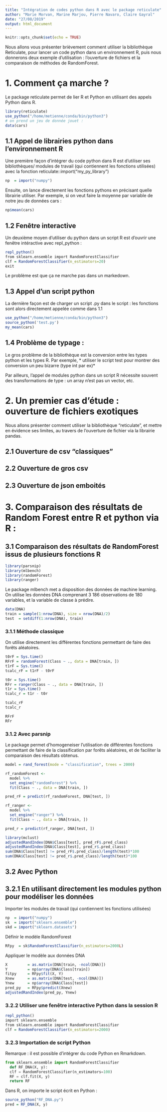 ```yaml
---
title: "Intégration de codes python dans R avec le package reticulate"
author: "Marie Morvan, Marine Marjou, Pierre Navaro, Claire Gayral"
date: "27/08/2019"
output: html_document
---
```


```r
knitr::opts_chunk$set(echo = TRUE)
```
Nous allons vous présenter brièvement comment utiliser la bibliothèque Reticulate, pour lancer un code python dans un environnement R, puis nous donnerons deux exemple d'utilisation : l'ouverture de fichiers et la comparaison de méthodes de RandomForest. 

# 1. Comment ça marche ? 

Le package reticulate permet de lier R et Python en utilisant des appels Python dans R.
```r
library(reticulate)
use_python("/home/metienne/conda/bin/python3")
# on prend un jeu de donnée jouet : 
data(cars)
```

## 1.1 Appel de librairies python dans l'environnement R
Une première façon d'intégrer du code python dans R est d'utiliser ses bibliothèques/ modules de travail (qui contiennent les fonctions utilisées) avec la fonction reticulate::import("my_py_library")

```r
np  = import("numpy")
```

Ensuite, on lance directement les fonctions pythons en précisant quelle librairie utiliser. Par exemple, si on veut faire la moyenne par variable de notre jeu de données cars :
```r
np$mean(cars)
```

## 1.2 Fenêtre interactive
Un deuxième moyen d'utiliser du python dans un script R est d'ouvrir une fenêtre intéractive avec repl_python : 
```r
repl_python()
from sklearn.ensemble import RandomForestClassifier
clf = RandomForestClassifier(n_estimators=20)
exit
```
Le problème est que ça ne marche pas dans un markedown.

## 1.3 Appel d'un script python

La dernière façon est de charger un script .py dans le script : les fonctions sont alors directement appelée comme dans 1.1
```r
use_python("/home/metienne/conda/bin/python3")
source_python('test.py')
my_mean(cars)
```


## 1.4 Problème de typage :
Le gros problème de la bibliothèque est la conversion entre les types python et les types R. 
Par exemple, * utiliser le script test pour montrer des conversion un peu bizarre (type int par ex)* 

Par ailleurs, l'appel de modules python dans un script R nécessite souvent des transformations de type : un array n'est pas un vector, etc. 

# 2. Un premier cas d'étude : ouverture de fichiers exotiques

Nous allons présenter comment utiliser la bibliothèque "reticulate", et mettre en évidence ses limites, au travers de l'ouverture de fichier via la librairie pandas.

## 2.1 Ouverture de csv "classiques"

## 2.2 Ouverture de gros csv

## 2.3 Ouverture de json emboités


# 3. Comparaison des résultats de Random Forest entre R et python via R :
## 3.1 Comparaison des résultats de RandomForest issus de plusieurs fonctions R
```r
library(parsnip)
library(mlbench) 
library(randomForest)
library(ranger)
```

Le package mlbench met a disposition des données de machine learning. On utilise les données DNA comprenant 3 186 observations de 180 variables, et la variable de classe à prédire.
```r
data(DNA)
train = sample(1:nrow(DNA), size = nrow(DNA)/2)
test  = setdiff(1:nrow(DNA), train)
```

### 3.1.1 Méthode classique 
On utilise directement les différentes fonctions permettant de faire des forêts aléatoires.

```r
t0rF = Sys.time() 
RFrF = randomForest(Class ~ ., data = DNA[train, ])
t1rF = Sys.time() 
tcalc_rF = t1rF - t0rF

t0r = Sys.time() 
RFr = ranger(Class ~ ., data = DNA[train, ])
t1r = Sys.time() 
tcalc_r = t1r - t0r

tcalc_rF
tcalc_r

RFrF
RFr

```

### 3.1.2 Avec parsnip 
Le package permet d'homogeneiser l'utilisation de différentes fonctions permettant de faire de la classification par forêts aléatoires, et de faciliter la comparaison des résultats obtenus.

```r
model = rand_forest(mode = "classification", trees = 2000)

rf_randomForest <- 
  model %>%
  set_engine("randomForest") %>%
  fit(Class ~ ., data = DNA[train, ]) 

pred_rF = predict(rf_randomForest, DNA[test, ])

rf_ranger <-
  model %>%
  set_engine("ranger") %>%
  fit(Class ~ ., data = DNA[train, ])

pred_r = predict(rf_ranger, DNA[test, ])

library(mclust)
adjustedRandIndex(DNA$Class[test], pred_rF$.pred_class)
adjustedRandIndex(DNA$Class[test], pred_r$.pred_class)
sum(DNA$Class[test] != pred_rF$.pred_class)/length(test)*100
sum(DNA$Class[test] != pred_r$.pred_class)/length(test)*100
```

## 3.2 Avec Python

## 3.2.1 En utilisant directement les modules python pour modéliser les données
Importer les modules de travail (qui contiennent les fonctions utilisées)

```r
np  = import("numpy")
sk  = import("sklearn.ensemble")
skd = import("sklearn.datasets")
```

Définir le modèle RandomForest
```r
RFpy  = sk$RandomForestClassifier(n_estimators=2000L)
```

Appliquer le modèle aux données DNA
```r
X         = as.matrix(DNA[train, -ncol(DNA)])
Y         = np$array(DNA$Class[train])
fitpy     = RFpy$fit(X, Y)
Xnew      = as.matrix(DNA[test, -ncol(DNA)])
Ynew      = np$array(DNA$Class[test])
pred_py   = RFpy$predict(Xnew)
adjustedRandIndex(pred_py, Ynew)
```

### 3.2.2 Utiliser une fenêtre interactive Python dans la session R
```r
repl_python()
import sklearn.ensemble
from sklearn.ensemble import RandomForestClassifier
clf = RandomForestClassifier(n_estimators=2000)
```

### 3.2.3 Importation de script Python
Remarque : il est possible d'intégrer du code Python en Rmarkdown.

```python
from sklearn.ensemble import RandomForestClassifier
  def RF_DNA(X, y):
  clf = RandomForestClassifier(n_estimators=100)
  RF = clf.fit(X, y)
  return RF
```
Dans R, on importe le script écrit en Python :
```r
source_python("RF_DNA.py")
pred = RF_DNA(X, y)
```

